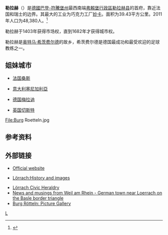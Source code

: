 {{NoteTA
|G1=德国地名
|G2=Landkreis
|G3=单位
|zh-hans:希茨费尔德;zh-hant:希斯菲爾德
}}
{{德国城市
| 市徽图 = Image:DEU Loerrach COA.svg
| 市旗图 =
| 在德国内的位置图 = Image:Lörrach in LÖ.svg
| 所属联邦州 = 巴登-符騰堡州
| 所属行政区 = 弗赖堡行政区
| 所属县 = 勒拉赫县
| 坐标纬度 = 47
| 坐标纬度分 = 37
| 坐标经度 = 07
| 坐标经度分 = 40
| 海拔高度 = 294
| 面积 = 39.43
| 人口 = 48,380
| 统计时间 = 2010年12月31日
| 人口密度 = 1203
| 邮政编码 = 79501-79541
| 电话区号 = (+49) 07621
| 汽车牌号 = LÖ
| 政府地址 = 
| 政府网站 = www.loerrach.de
}}

'''勒拉赫'''（{{lang|de|Lörrach}}）是[[德國|德國]][[巴登-符騰堡州|巴登-符騰堡州]]最西南端[[弗賴堡行政區|弗賴堡行政區]][[勒拉赫县|勒拉赫县]]的首府，靠近法国和瑞士的边界。其最大的工业为巧克力工厂[[妙卡|妙卡]]。面积为39.43平方公里。2011年人口为48,380人。<ref>{{Cite web |url=http://www.statistik-bw.de/Veroeffentl/Statistische_Berichte/3126_10001.pdf |title=Statistisches Landesamt Baden-Württemberg |work=Statistisches Landesamt Baden-Württemburg |language=de |accessdate=2011-09-08 |deadurl=yes |archiveurl=https://web.archive.org/web/20130501053941/http://www.statistik-bw.de/Veroeffentl/Statistische_Berichte/3126_10001.pdf |archivedate=2013-05-01 }}</ref>

勒拉赫于1403年获得市场权，直到1682年才获得城市权。

勒拉赫是[[奥特马·希茨费尔德|奥特马·希茨费尔德]]的故乡，希茨费尔德是德国最成功和最受欢迎的足球教练之一。

==姐妹城市==
*{{Flag icon|France}} [[法国|法国]][[桑斯|桑斯]]
*{{Flag icon|Italy}} [[意大利|意大利]][[塞尼加利亞|塞尼加利亞]]
*{{Flag icon|Germany}} [[德国|德国]][[梅拉讷|梅拉讷]]
*{{Flag icon|United Kingdom}} [[英国|英国]][[切斯特|切斯特]]
<gallery>
File:Burg Roetteln.jpg
</gallery>
==参考资料==
{{reflist}}

==外部链接==
{{commons|Lörrach}}
*{{de icon}} [https://web.archive.org/web/20041127103811/http://www.loerrach.de/ Official website]
*{{de icon}} [http://www.deheim.de/loerrach/ Lörrach:History and images] {{Webarchive|url=https://archive.today/20121211053222/http://www.deheim.de/loerrach/ |date=2012-12-11 }}
*[http://www.ngw.nl/int/dld/l/lorrach.htm Lörrach Civic Heraldry] {{Wayback|url=http://www.ngw.nl/int/dld/l/lorrach.htm |date=20160304054152 }}
*[http://postcard-from-weil.blogspot.com News and musings from Weil am Rhein - German town near Loerrach on the Basle border triangle] {{Wayback|url=http://postcard-from-weil.blogspot.com/ |date=20190815164820 }}
*[http://www.badische-seiten.de/impressionen/index.php?action=showgallery&pfad=Burg-Roetteln Burg Rötteln: Picture Gallery] {{Wayback|url=http://www.badische-seiten.de/impressionen/index.php?action=showgallery&pfad=Burg-Roetteln |date=20090206101859 }}
{{巴登-符腾堡州行政区划}}

{{Authority control}}
[[Category:巴登-符腾堡州|L]]